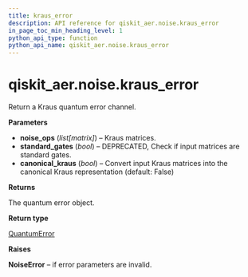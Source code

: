 ```yaml
---
title: kraus_error
description: API reference for qiskit_aer.noise.kraus_error
in_page_toc_min_heading_level: 1
python_api_type: function
python_api_name: qiskit_aer.noise.kraus_error
---
```


<span id="qiskit-aer-noise-kraus-error" />

# qiskit\_aer.noise.kraus\_error

<Function id="qiskit_aer.noise.kraus_error" isDedicatedPage={true} github="https://github.com/qiskit/qiskit-aer/tree/stable/0.11/qiskit_aer/noise/errors/standard_errors.py" signature="kraus_error(noise_ops, standard_gates=None, canonical_kraus=False)">
  Return a Kraus quantum error channel.

  **Parameters**

  *   **noise\_ops** (*list\[matrix]*) – Kraus matrices.
  *   **standard\_gates** (*bool*) – DEPRECATED, Check if input matrices are standard gates.
  *   **canonical\_kraus** (*bool*) – Convert input Kraus matrices into the canonical Kraus representation (default: False)

  **Returns**

  The quantum error object.

  **Return type**

  [QuantumError](qiskit_aer.noise.QuantumError "qiskit_aer.noise.QuantumError")

  **Raises**

  **NoiseError** – if error parameters are invalid.
</Function>

